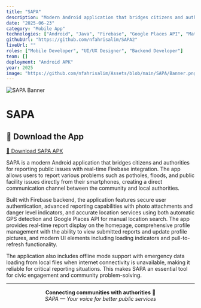 ```yaml
---
title: "SAPA"
description: "Modern Android application that bridges citizens and authorities for reporting public issues with real-time Firebase integration"
date: "2025-06-23"
category: "Mobile App"
technologies: ["Android", "Java", "Firebase", "Google Places API", "Material Design", "Glide", "ImagePicker"]
githubUrl: "https://github.com/nfahrisalim/SAPA2"
liveUrl: ""
roles: ["Mobile Developer", "UI/UX Designer", "Backend Developer"]
team: []
deployment: "Android APK"
year: 2025
image: "https://github.com/nfahrisalim/Assets/blob/main/SAPA/Banner.png?raw=true"
---
```


![SAPA Banner](https://raw.githubusercontent.com/nfahrisalim/Assets/main/SAPA/Banner.png)

# SAPA

## 📱 Download the App

[🔗 Download SAPA APK](https://drive.google.com/file/d/1wkwXzKTQ_XCAf89mRFkLi6yehwxoFten/view?usp=sharing)

SAPA is a modern Android application that bridges citizens and authorities for reporting public issues with real-time Firebase integration. The app allows users to report various problems such as potholes, floods, and public facility issues directly from their smartphones, creating a direct communication channel between the community and local authorities.

Built with Firebase backend, the application features secure user authentication, advanced reporting capabilities with photo attachments and danger level indicators, and accurate location services using both automatic GPS detection and Google Places API for manual location search. The app provides real-time report display on the homepage, comprehensive profile management with the ability to view submitted reports and update profile pictures, and modern UI elements including loading indicators and pull-to-refresh functionality.

The application also includes offline mode support with emergency data loading from local files when internet connectivity is unavailable, making it reliable for critical reporting situations. This makes SAPA an essential tool for civic engagement and community problem-solving.

---

<div align="center">

**Connecting communities with authorities** 🤝  
*SAPA — Your voice for better public services*

</div>